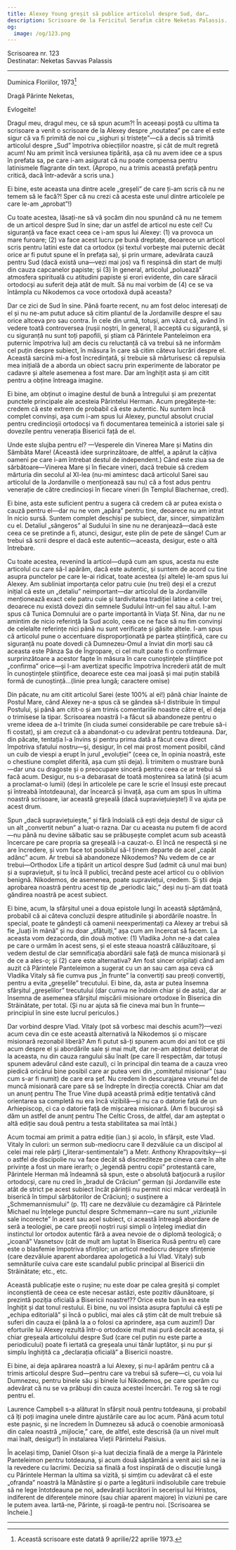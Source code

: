 ```yaml
---
title: Alexey Young greșit să publice articolul despre Sud, dar…
description: Scrisoare de la Fericitul Serafim către Neketas Palassis.
og:
  image: /og/123.png
---
```


<div style={{textAlign:'right', fontFamily:'monospace'}}>Scrisoarea nr. 123</div>
<div style={{textAlign:'left', fontFamily:'monospace'}}>Destinatar: Neketas Savvas Palassis</div>

---

Duminica Floriilor, 1973[^1]

Dragă Părinte Neketas,

Evlogeite!

Dragul meu, dragul meu, ce să spun acum?! În aceeași poștă cu ultima ta scrisoare a venit o scrisoare de la Alexey despre „noutatea” pe care el este sigur că va fi primită de noi cu „sighuri și tristețe”—că a decis să trimită articolul despre „Sud” împotriva obiecțiilor noastre, și cât de mult regretă acum! Nu am primit încă versiunea tipărită, așa că nu avem idee ce a spus în prefata sa, pe care i-am asigurat că nu poate compensa pentru latinismele flagrante din text. (Apropo, nu a trimis această prefață pentru critică, dacă într-adevăr a scris una.)

Ei bine, este aceasta una dintre acele „greșeli” de care ți-am scris că nu ne temem să le facă?! Sper că nu crezi că acesta este unul dintre articolele pe care le-am „aprobat”!)

Cu toate acestea, lăsați-ne să vă șocăm din nou spunând că nu ne temem de un articol despre Sud în sine; dar un astfel de articol nu este cel! Cu siguranță va face exact ceea ce i-am spus lui Alexey: (1) va provoca un mare furoare; (2) va face acest lucru pe bună dreptate, deoarece un articol scris pentru latini este dat ca ortodox (și textul vorbește mai puternic decât orice ar fi putut spune el în prefața sa), și prin urmare, adevărata cauză pentru Sud (dacă există una—vezi mai jos) va fi respinsă din start de mulți din cauza capcanelor papiste; și (3) în general, articolul „poluează” atmosfera spirituală cu atitudini papiste și erori evidente, din care săracii ortodocși au suferit deja atât de mult. Să nu mai vorbim de (4) ce se va întâmpla cu Nikodemos ca voce ortodoxă după aceasta?

Dar ce zici de Sud în sine. Până foarte recent, nu am fost deloc interesați de el și nu ne-am putut aduce să citim pliantul de la Jordanville despre el sau orice altceva pro sau contra. În cele din urmă, totuși, am văzut că, având în vedere toată controversea (rușii noștri, în general, îl acceptă cu siguranță, și cu siguranță nu sunt toți papofili, și știam că Părintele Panteleimon era puternic împotriva lui) am decis cu reluctanță că va trebui să ne informăm cel puțin despre subiect, în măsura în care să citim câteva lucrări despre el. Această sarcină mi-a fost încredințată, și trebuie să mărturisesc că repulsia mea inițială de a aborda un obiect sacru prin experimente de laborator pe cadavre și altele asemenea a fost mare. Dar am înghițit asta și am citit pentru a obține întreaga imagine.

Ei bine, am obținut o imagine destul de bună a întregului și am prezentat punctele principale ale acesteia Părintelui Herman. Acum pregătește-te: credem că este extrem de probabil că este autentic. Nu suntem încă complet convinși, așa cum i-am spus lui Alexey, punctul absolut crucial pentru credincioșii ortodocși va fi documentarea temeinică a istoriei sale și dovezile pentru venerația Bisericii față de el.

Unde este slujba pentru el? —Vesperele din Vinerea Mare și Matins din Sâmbăta Mare! (Această idee surprinzătoare, de altfel, a apărut la câțiva oameni pe care i-am întrebat destul de independent.) Când este ziua sa de sărbătoare—Vinerea Mare și în fiecare vineri, dacă trebuie să credem mărturia din secolul al XI-lea (nu-mi amintesc dacă articolul Sarei sau articolul de la Jordanville o menționează sau nu) că a fost adus pentru venerație de către credincioși în fiecare vineri (în Templul Blachernae, cred).

Ei bine, asta este suficient pentru a sugera că credem că ar putea exista o cauză pentru el—dar nu ne vom „apăra” pentru tine, deoarece nu am intrat în nicio sursă. Suntem complet deschiși pe subiect, dar, sincer, simpatizăm cu el. Detaliul „sângeros” al Sudului în sine nu ne deranjează—dacă este ceea ce se pretinde a fi, atunci, desigur, este plin de pete de sânge! Cum ar trebui să scrii despre el dacă este autentic—aceasta, desigur, este o altă întrebare.

Cu toate acestea, revenind la articol—după cum am spus, acesta nu este articolul cu care să-l apărăm, dacă este autentic, și suntem de acord cu tine asupra punctelor pe care le-ai ridicat, toate acestea (și altele) le-am spus lui Alexey. Am subliniat importanța celor patru cuie (nu trei) deși el a crezut inițial că este un „detaliu” neimportant—dar articolul de la Jordanville menționează exact cele patru cuie și tardivitatea tradiției latine a celor trei, deoarece nu există dovezi din semnele Sudului într-un fel sau altul. I-am spus că Tunica Domnului are o parte importantă în Viața Sf. Nina, dar nu ne amintim de nicio referință la Sud acolo, ceea ce ne face să nu fim convinși de celelalte referințe nici până nu sunt verificate și găsite altele. I-am spus că articolul pune o accentuare disproporționată pe partea științifică, care cu siguranță nu poate dovedi că Dumnezeu-Omul a înviat din morți sau că aceasta este Pânza Sa de Îngropare, ci cel mult poate fi o confirmare surprinzătoare a acestor fapte în măsura în care cunoștințele științifice pot „confirma” orice—și l-am avertizat specific împotriva încrederii atât de mult în cunoștințele științifice, deoarece este cea mai joasă și mai puțin stabilă formă de cunoștință...(linie prea lungă; caractere omise)

Din păcate, nu am citit articolul Sarei (este 100% al ei!) până chiar înainte de Postul Mare, când Alexey ne-a spus că se gândea să-l distribuie în timpul Postului, și până am citit-o și am trimis comentariile noastre către el, el deja o trimisese la tipar. Scrisoarea noastră l-a făcut să abandoneze pentru o vreme ideea de a-l trimite (în ciuda sumei considerabile pe care trebuie să-i fi costat), și am crezut că a abandonat-o cu adevărat pentru totdeauna. Dar, din păcate, tentația l-a învins și pentru prima dată a făcut ceva direct împotriva sfatului nostru—și, desigur, în cel mai prost moment posibil, când un cuib de viespi a erupt în jurul „evoluției” (ceea ce, în opinia noastră, este o chestiune complet diferită, așa cum știi deja). Îi trimitem o mustrare bună—dar una cu dragoste și o preocupare sinceră pentru ceea ce ar trebui să facă acum. Desigur, nu s-a debarasat de toată moștenirea sa latină (și acum a proclamat-o lumii) (deși în articolele pe care le scrie el însuși este precaut și întreabă întotdeauna), dar încearcă și învață, așa cum am spus în ultima noastră scrisoare, iar această greșeală (dacă supraviețuiește!) îl va ajuta pe acest drum.

Spun „dacă supraviețuiește,” și fără îndoială că ești deja destul de sigur că un alt „convertit nebun” a luat-o razna. Dar cu aceasta nu putem fi de acord—nu până nu devine sălbatic sau se prăbușește complet acum sub această încercare pe care propria sa greșeală i-a cauzat-o. El încă ne respectă și ne are încredere, și vom face tot posibilul să-l ținem departe de acel „capăt adânc” acum. Ar trebui să abandoneze Nikodemos? Nu vedem de ce ar trebui—Orthodox Life a tipărit un articol despre Sud (admit că unul mai bun) și a supraviețuit, și tu încă îl publici, trecând peste acel articol cu o oblivion benignă. Nikodemos, de asemenea, poate supraviețui, credem. Și știi deja aprobarea noastră pentru acest tip de „periodic laic,” deși nu ți-am dat toată gândirea noastră pe acest subiect.

Ei bine, acum, la sfârșitul unei a doua epistole lungi în această săptămână, probabil că ai câteva concluzii despre atitudinile și abordările noastre. În special, poate te gândești că oamenii neexperimentați ca Alexey ar trebui să fie „luați în mână” și nu doar „sfătuiți,” așa cum am încercat să facem. La aceasta vom dezacorda, din două motive: (1) Vladika John ne-a dat calea pe care o urmăm în acest sens, și el este steaua noastră călăuzitoare, și vedem destul de clar semnificația abordării sale față de munca misionară și de ce a ales-o; și (2) care este alternativa? Am fost sincer oripilați când am auzit că Părintele Panteleimon a sugerat cu un an sau cam așa ceva că Vladika Vitaly să fie cumva pus „în frunte” la convertiți sau preoți convertiți, pentru a evita „greșelile” trecutului. Ei bine, da, asta ar putea însemna sfârșitul „greșelilor” trecutului (dar cumva ne îndoim chiar și de asta), dar ar însemna de asemenea sfârșitul mișcării misionare ortodoxe în Biserica din Străinătate, per total. (Și nu ar ajuta să fie cineva mai bun în frunte—principiul în sine este lucrul periculos.)

Dar vorbind despre Vlad. Vitaly (pot să vorbesc mai deschis acum?)—vezi acum ceva din ce este această alternativă la Nikodemos și o mișcare misionară rezonabil liberă? Am fi putut să-ți spunem acum doi ani tot ce știi acum despre el și abordările sale și mai mult, dar ne-am abținut deliberat de la aceasta, nu din cauza rangului său înalt (pe care îl respectăm, dar totuși spunem adevărul când este cazul), ci în principal din teama de a cauza vreo piedică oricărui bine posibil care ar putea veni din „comitetul misionar” (sau cum s-ar fi numit) de care era șef. Nu credem în descurajarea vreunui fel de muncă misionară care pare să se îndrepte în direcția corectă. Chiar am dat un anunț pentru The True Vine după această primă ediție tentativă când orientarea sa completă nu era încă vizibilă—și nu ca o datorie față de un Arhiepiscop, ci ca o datorie față de mișcarea misionară. (Am fi bucuroși să dăm un astfel de anunț pentru The Celtic Cross, de altfel, dar am așteptat o altă ediție sau două pentru a testa stabilitatea sa mai întâi.)

Acum tocmai am primit a patra ediție (ian.) și acolo, în sfârșit, este Vlad. Vitaly în culori: un sermon sub-mediocru care îl dezvăluie ca un discipol al celei mai rele părți („literar-sentimentale”) a Metr. Anthony Khrapovitsky—și o astfel de discipolie nu va face decât să discrediteze pe cineva care în alte privințe a fost un mare ierarh; o „legendă pentru copii” protestantă care, Părintele Herman mă îndeamnă să spun, este o absolută batjocură a rușilor ortodocși, care nu cred în „bradul de Crăciun” german (și Jordanville este atât de strict pe acest subiect încât părinții nu permit nici măcar verdeață în biserică în timpul sărbătorilor de Crăciun); o susținere a „Schmemannismului” (p. 11) care ne dezvăluie cu dezamăgire că Părintele Michael nu înțelege punctul despre Schmemann—care nu sunt „viziunile sale incorecte” în acest sau acel subiect, ci această întreagă abordare de seră a teologiei, pe care preoții noștri ruși simpli o înțeleg imediat din instinctul lor ortodox autentic fără a avea nevoie de o diplomă teologică; o „icoană” Vasnetsov (cât de mult am luptat în Biserica Rusă pentru el) care este o blasfemie împotriva sfinților; un articol mediocru despre sfințenie (care dezvăluie aparent abordarea apologetică a lui Vlad. Vitaly) sub semnăturile cuiva care este scandalul public principal al Bisericii din Străinătate; etc., etc.

Această publicație este o rușine; nu este doar pe calea greșită și complet inconștientă de ceea ce este necesar astăzi, este pozitiv dăunătoare, și prezintă poziția oficială a Bisericii noastre!?? Orice este bun în ea este înghițit și dat tonul restului. Ei bine, nu voi insista asupra faptului că ești pe „echipa editorială” și încă o publici, mai ales că știm cât de mult trebuie să suferi din cauza ei (până la a o folosi ca aprindere, așa cum auzim!) Dar eforturile lui Alexey rezultă într-o ortodoxie mult mai pură decât aceasta, și chiar greșeala articolului despre Sud (care cel puțin nu este parte a periodicului) poate fi iertată ca greșeala unui tânăr luptător, și nu pur și simplu înghițită ca „declarația oficială” a Bisericii noastre.

Ei bine, ai deja apărarea noastră a lui Alexey, și nu-l apărăm pentru că a trimis articolul despre Sud—pentru care va trebui să sufere—ci, cu voia lui Dumnezeu, pentru binele său și binele lui Nikodemos, pe care sperăm cu adevărat că nu se va prăbuși din cauza acestei încercări. Te rog să te rogi pentru el.

Laurence Campbell s-a alăturat în sfârșit nouă pentru totdeauna, și probabil că îți poți imagina unele dintre ajustările care au loc acum. Până acum totul este pașnic, și ne încredem în Dumnezeu să aducă o coenobie armonioasă din calea noastră „mijlocie,” care, de altfel, este descrisă (la un nivel mult mai înalt, desigur!) în instalarea Vieții Părintelui Paisius.

În același timp, Daniel Olson și-a luat decizia finală de a merge la Părintele Panteleimon pentru totdeauna, și acum două săptămâni a venit aici să ne ia la revedere cu lacrimi. Decizia sa finală a fost inspirată de o discuție lungă cu Părintele Herman la ultima sa vizită, și simțim cu adevărat că el este „ofranda” noastră la Mănăstire și o parte a legăturii indisolubile care trebuie să ne lege întotdeauna pe noi, adevărații lucrători în secerișul lui Hristos, indiferent de diferențele minore (sau chiar aparent majore) în viziuni pe care le putem avea. Iartă-ne, Părinte, și roagă-te pentru noi. [Scrisoarea se încheie.]

---

[^1]: Această scrisoare este datată 9 aprilie/22 aprilie 1973.
